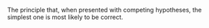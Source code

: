 
The principle that, when presented with competing hypotheses, the simplest one is most likely to be correct.